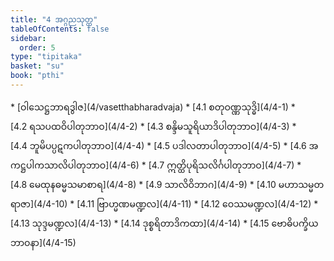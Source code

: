 ```yaml
---
title: "4 အဂ္ဂညသုတ္တ"
tableOfContents: false
sidebar:
  order: 5
type: "tipitaka"
basket: "su"
book: "pthi"
---
```



<DynamicBreadcrumb />



<TableOfContents book="pthi" section="4">
* [ဝါသေဋ္ဌဘာရဒွါဇ](4/vasetthabharadvaja)
* [4.1 စတုဝဏ္ဏသုဒ္ဓိ](4/4-1)
* [4.2 ရသပထဝိပါတုဘာဝ](4/4-2)
* [4.3 စန္ဒိမသူရိယာဒိပါတုဘာဝ](4/4-3)
* [4.4 ဘူမိပပ္ပဋကပါတုဘာဝ](4/4-4)
* [4.5 ပဒါလတာပါတုဘာဝ](4/4-5)
* [4.6 အကဋ္ဌပါကသာလိပါတုဘာဝ](4/4-6)
* [4.7 ဣတ္ထိပုရိသလိင်္ဂပါတုဘာဝ](4/4-7)
* [4.8 မေထုနဓမ္မသမာစာရ](4/4-8)
* [4.9 သာလိဝိဘာဂ](4/4-9)
* [4.10 မဟာသမ္မတရာဇာ](4/4-10)
* [4.11 ဗြာဟ္မဏမဏ္ဍလ](4/4-11)
* [4.12 ဝေဿမဏ္ဍလ](4/4-12)
* [4.13 သုဒ္ဒမဏ္ဍလ](4/4-13)
* [4.14 ဒုစ္စရိတာဒိကထာ](4/4-14)
* [4.15 ဗောဓိပက္ခိယဘာဝနာ](4/4-15)
</TableOfContents>